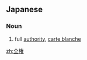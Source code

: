 {{also|全權|全权}}
==Japanese==
{{ja-kanjitab|ぜん|けん|yomi=o}}

===Noun===
{{ja-noun|ぜんけん|kyu=全權}}

# full [[authority]], [[carte blanche]]

[[zh:全権]]